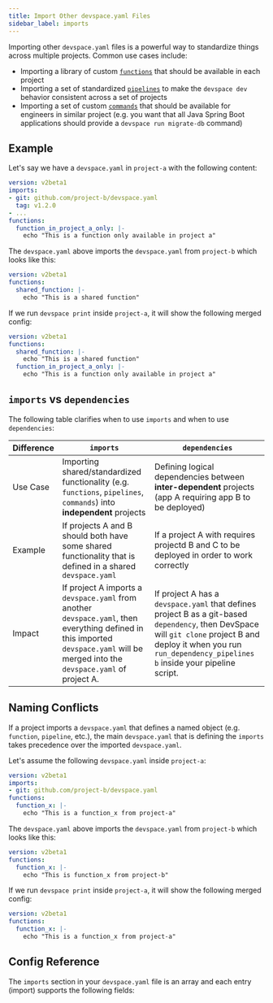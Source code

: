 ```yaml
---
title: Import Other devspace.yaml Files
sidebar_label: imports
---
```




Importing other `devspace.yaml` files is a powerful way to standardize things across multiple projects. Common use cases include:
- Importing a library of custom [`functions`](../functions/basics.mdx) that should be available in each project
- Importing a set of standardized [`pipelines`](../pipelines/basics.mdx) to make the `devspace dev` behavior consistent across a set of projects
- Importing a set of custom [`commands`](../commands/basics.mdx) that should be available for engineers in similar project (e.g. you want that all Java Spring Boot applications should provide a `devspace run migrate-db` command)


## Example
Let's say we have a `devspace.yaml` in `project-a` with the following content:
```yaml title="File: github.com/project-a/devspace.yaml"
version: v2beta1
imports:
- git: github.com/project-b/devspace.yaml
  tag: v1.2.0
- ...
functions:
  function_in_project_a_only: |-
    echo "This is a function only available in project a"
```

The `devspace.yaml` above imports the `devspace.yaml` from `project-b` which looks like this:
```yaml title="File: github.com/project-b/devspace.yaml"
version: v2beta1
functions:
  shared_function: |-
    echo "This is a shared function"
```

If we run `devspace print` inside `project-a`, it will show the following merged config:
```yaml title="project-a/ $ devspace print"
version: v2beta1
functions:
  shared_function: |-
    echo "This is a shared function"
  function_in_project_a_only: |-
    echo "This is a function only available in project a"
```


## `imports` vs `dependencies`
The following table clarifies when to use `imports` and when to use `dependencies`:

| Difference | `imports`                                                                                                                                                                           | `dependencies`                                                                                                                                                                                                       |
| ---------- | ----------------------------------------------------------------------------------------------------------------------------------------------------------------------------------- | -------------------------------------------------------------------------------------------------------------------------------------------------------------------------------------------------------------------- |
| Use Case   | Importing shared/standardized functionality (e.g. `functions`, `pipelines`, `commands`) into **independent** projects                                                               | Defining logical dependencies between **inter-dependent** projects (app A requiring app B to be deployed)                                                                                                                                                  |
| Example    | If projects A and B should both have some shared functionality that is defined in a shared `devspace.yaml`                                                                          | If a project A with requires projectd B and C to be deployed in order to work correctly                                                                                                                              |
| Impact     | If project A imports a `devspace.yaml` from another `devspace.yaml`, then everything defined in this imported `devspace.yaml` will be merged into the `devspace.yaml` of project A. | If project A has a `devspace.yaml` that defines project B as a git-based `dependency`, then DevSpace will `git clone` project B and deploy it when you run `run_dependency_pipelines b` inside your pipeline script. |


## Naming Conflicts
If a project imports a `devspace.yaml` that defines a named object (e.g. `function`, `pipeline`, etc.), the main `devspace.yaml` that is defining the `imports` takes precedence over the imported `devspace.yaml`.

Let's assume the following `devspace.yaml` inside `project-a`:
```yaml title="File: github.com/project-a/devspace.yaml"
version: v2beta1
imports:
- git: github.com/project-b/devspace.yaml
functions:
  function_x: |-
    echo "This is a function_x from project-a"
```

The `devspace.yaml` above imports the `devspace.yaml` from `project-b` which looks like this:
```yaml title="File: github.com/project-b/devspace.yaml"
version: v2beta1
functions:
  function_x: |-
    echo "This is function_x from project-b"
```

If we run `devspace print` inside `project-a`, it will show the following merged config:
```yaml title="project-a/ $ devspace print"
version: v2beta1
functions:
  function_x: |-
    echo "This is a function_x from project-a"
```


## Config Reference
The `imports` section in your `devspace.yaml` file is an array and each entry (import) supports the following fields:

<ConfigPartialImports/>
